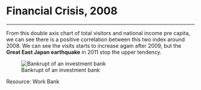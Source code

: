 # Financial Crisis, 2008
***

From this double axis chart of total visitors and national income pre capita, we can see there is a positive correlation between this two index around 2008. We can see the visits starts to increase again after 2009, but the **Great East Japan earthquake** in 2011 stop the upper tendency.

![Bankrupt of an investment bank](http://static1.businessinsider.com/image/56a8e95a58c32397008b5943/one-of-the-biggest-warning-signs-of-the-financial-crisis-is-flashing-again--but-this-time-is-different.jpg)

Resource: Work Bank
